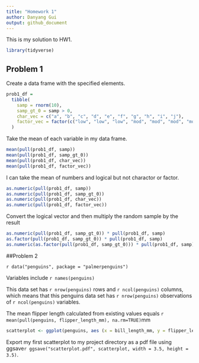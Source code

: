```yaml
---
title: "Homework 1"
author: Danyang Gui
output: github_document
---
```


This is my solution to HW1.

```r
library(tidyverse)
```


## Problem 1

Create a data frame with the specified elements. 

```r
prob1_df = 
  tibble(
    samp = rnorm(10),
    samp_gt_0 = samp > 0,
    char_vec = c("a", "b", "c", "d", "e", "f", "g", "h", "i", "j"),
    factor_vec = factor(c("low", "low", "low", "mod", "mod", "mod", "mod", "high", "high", "high"))
  )
```


Take the mean of each variable in my data frame.

```r
mean(pull(prob1_df, samp))
mean(pull(prob1_df, samp_gt_0))
mean(pull(prob1_df, char_vec))
mean(pull(prob1_df, factor_vec))
```

I can take the mean of numbers and logical but not charactor or factor. 

```r
as.numeric(pull(prob1_df, samp))
as.numeric(pull(prob1_df, samp_gt_0))
as.numeric(pull(prob1_df, char_vec))
as.numeric(pull(prob1_df, factor_vec))
```


Convert the logical vector and then multiply the random sample by the result


```r
as.numeric(pull(prob1_df, samp_gt_0)) * pull(prob1_df, samp)
as.factor(pull(prob1_df, samp_gt_0)) * pull(prob1_df, samp)
as.numeric(as.factor(pull(prob1_df, samp_gt_0))) * pull(prob1_df, samp)
```


##Problem 2


`r data("penguins", package = "palmerpenguins")`


Variables include `r names(penguins)`     


This data set has `r nrow(penguins)` rows and `r ncol(penguins)` columns, which means that this penguins data set has `r nrow(penguins)` observations of `r ncol(penguins)` variables.



The mean flipper length calculated from existing values equals `r mean(pull(penguins, flipper_length_mm), na.rm=TRUE)`mm

 
```r
scatterplot <- ggplot(penguins, aes (x = bill_length_mm, y = flipper_length_mm, na.rm=TRUE, color = species)) + geom_point()
```

Export my first scatterplot to my project directory as a pdf file using ggsave`r ggsave("scatterplot.pdf", scatterplot, width = 3.5, height = 3.5) `.

